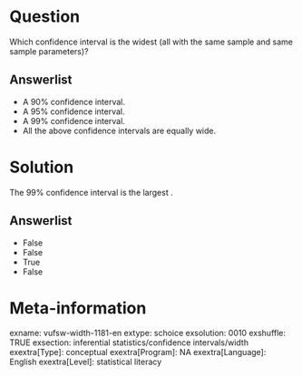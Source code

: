 Question
========
Which confidence interval is the widest (all with the same sample and
same sample parameters)?

Answerlist
----------
* A 90% confidence interval.
* A 95% confidence interval.
* A 99% confidence interval.
* All the above confidence intervals are equally wide.

Solution
========





The 99% confidence interval is the largest .

Answerlist
----------
* False
* False
* True
* False

Meta-information
================
exname: vufsw-width-1181-en
extype: schoice
exsolution: 0010
exshuffle: TRUE
exsection: inferential statistics/confidence intervals/width
exextra[Type]: conceptual
exextra[Program]: NA
exextra[Language]: English
exextra[Level]: statistical literacy

